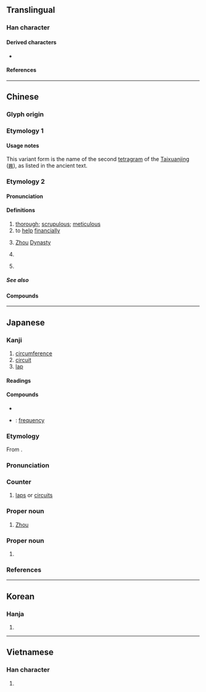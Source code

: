 {{also|固|週}}
{{character info/new}}
{{character info|0x2F83F}}
==Translingual==
{{stroke order|strokes=8}}

===Han character===
{{Han char|rn=30|rad=口|as=05|sn=8|four=77220|canj=BGR|ids=⿵⺆𠮷(GTJKV),⿵⺆⿻一古(H)}}

====Derived characters====
* {{l|mul|[[倜]], [[凋]], [[調]]([[调]]), [[啁]], [[徟]], [[淍]], [[惆]], [[婤]], [[綢]]([[绸]]), [[琱]], [[椆]], [[晭]], [[賙]]([[赒]]), [[禂]], [[碉]], [[睭]], [[稠]], [[皗]], [[裯]], [[蜩]], [[輖]]([[𫐏]]), [[錭]], [[鯛]]([[鲷]]), [[騆]], [[㓮]], [[郮]], [[彫]], [[翢]], [[雕]], [[鵰]]([[𫛲]]), [[奝]], [[霌]], [[週]]}}

====References====
{{Han ref|kx=0181.360|dkj=03441|dj=0400.050|hdz=10606.030|uh=5468}}

----

==Chinese==
===Glyph origin===
{{Han etym}}

===Etymology 1===
{{zh-see|週}}

====Usage notes====
This variant form is the name of the second [[tetragram]] of the [[Taixuanjing]] ([[𝌇]]), as listed in the ancient text.

===Etymology 2===
{{zh-forms}}

====Pronunciation====
{{zh-pron
|m=zhōu
|m-s=
|c=zau1
|c-t=
|g=
|h=pfs=chû
|j=
|md=ciŭ
|mn=chiu
|mn-t=
|w=1tseu
|x=
|mc=y
|oc=y
|ma=y
|cat=n,pn,v
}}

====Definitions====
{{zh-hanzi}}

# [[thorough]]; [[scrupulous]]; [[meticulous]]
# to [[help]] [[financially]]
# {{lb|zh|historical}} {{zh-div|朝}} [[Zhou]] [[dynasty|Dynasty]]
# {{surname|lang=zh}}
#: {{zh-x|^周 ^恩-來|{{w|Zhou Enlai|'''Zhou''' Enlai / '''Chou''' En-Lai}} (the first Premier of the People's Republic of China)}}
# {{zh-div|村}} {{place|zh|t=Zhou|village|town/Dongsong|county/Luoning|prefecture-level city/Luoyang|province/Henan|country/China}}

=====See also=====
{{zh-Chinese dynasties}}

====Compounds====
{{zh-der|周全|周禮|岐周|不周|周情孔思|周室|圓周運動|周而不比|周邊|周邊設備|周章狼狽|周氏|不周山|周程張朱|周全方便|周晬|周內|四周|周天|周遊|周密|周詳|周遭|圓周|慮無不周|慮周行果|周置|周覽|周轉|周角|周給|周堂|周濟|周南|周事|周波|後周|周行|周急|周道|周急繼乏|周而復始|周公吐哺|周章|不周風|周延|周緣|寬打周遭|如所周知|宛轉周折|二周|周期彗星|宗周鐘|宗周|夢周公|周正|圓周率|周易|不周到|嫠憂宗周|周旋|周方|周忌|不周延|大費周章|周備|周匝|周圍|周口店|周遍|周遮|周髀|圓周角|周郎癖|周旋到底|八步周行|周朝|周郎顧曲|周頌|周郎|周轉不靈|周身|周誥|周衛|周浹|周流|周折|周恤|周官|周召共和|周召|周原|周年|北周|周至|周書|周到|周率|大費周折|伊周|光周期|不食周粟|假意周旋|周年視差|成周|眾所周知|會合周期|朋黨比周|比周|牙周病|深文周納|禮數周到|智周|白馬歸周|煞費周章|東周|有周|新聞周刊|譙周獨笑|西周|顧曲周郎|試周|逸周書|費周章|莊周夢蝶|周潭|周塘|周老嘴|周臺|徐周|周楊|周樓|周寨|大周|小周|周巷|周字框|周家灣|周溪|周集}}

{{zh-cat|Beginning}}

----

==Japanese==

===Kanji===
{{ja-kanji|grade=4|rs=口05}}

# [[circumference]]
# [[circuit]]
# [[lap]]

====Readings====
{{ja-readings
|goon=しゅ, す
|kanon=しゅう
|kun=まわ-り, あまね-し, あまね-く, めぐ-る
}}

====Compounds====
* {{ja-r|周南|^しゅうなん|[[w:Shūnan|Shūnan]]}}
* {{ja-r|周波数|しゅうはすう}}: [[frequency]]

{{wikipedia|lang=ja}}
{{ja-kanjitab|しゅう|yomi=o}}

===Etymology===
From {{etyl|sort=しゅう|ltc|ja}} {{ltc-l|周}}.

===Pronunciation===
{{ja-pron|yomi=kanon|しゅう|acc=1|acc_ref=DJR,NHK}}

===Counter===
{{ja-pos|counter|しゅう|hhira=しう}}

# [[lap]]s or [[circuit]]s

===Proper noun===
{{ja-pos|proper|しゅう|hhira=しう}}

# [[Zhou]]

===Proper noun===
{{ja-pos|proper|まこと}}

# {{given name|male|lang=ja|sort=まこと}}

===References===
<references/>

----

==Korean==

===Hanja===
{{ko-hanja/new|두루|주}}

# {{defn|lang=ko|sort=口05}}

----

==Vietnamese==

===Han character===
{{vi-hantu|[[chu]], [[châu]]|rs=口05}}

# {{defn|lang=vi|sort=口05}}